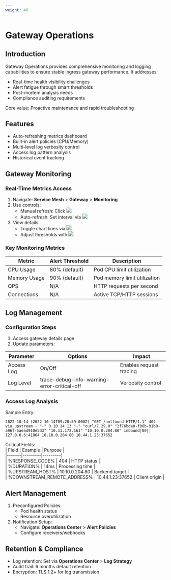 ```yaml
---
weight: 40
---
```


# Gateway Operations

## Introduction  
Gateway Operations provides comprehensive monitoring and logging capabilities to ensure stable ingress gateway performance. It addresses:

- Real-time health visibility challenges  
- Alert fatigue through smart thresholds  
- Post-mortem analysis needs  
- Compliance auditing requirements  

Core value: Proactive maintenance and rapid troubleshooting  

## Features  
- Auto-refreshing metrics dashboard  
- Built-in alert policies (CPU/Memory)  
- Multi-level log verbosity control  
- Access log pattern analysis  
- Historical event tracking  

## Gateway Monitoring

### Real-Time Metrics Access  

1. Navigate: **Service Mesh** > **Gateway** > **Monitoring**  
2. Use controls:  
   - Manual refresh: Click ![](../assets/00metricrefresh.png)
   - Auto-refresh: Set interval via ![](../assets/00metricautorefresh.png)
3. View details:  
   - Toggle chart lines via ![](../assets/00legend.png)  
   - Adjust thresholds with ![](../assets/33metricsetting.png)  

### Key Monitoring Metrics  
| Metric | Alert Threshold | Description |  
|--------|-----------------|-------------|  
| CPU Usage | 80% (default) | Pod CPU limit utilization |  
| Memory Usage | 90% (default) | Pod memory limit utilization |  
| QPS | N/A | HTTP requests per second |  
| Connections | N/A | Active TCP/HTTP sessions |  

## Log Management

### Configuration Steps  
1. Access gateway details page  
2. Update parameters:  

| Parameter | Options | Impact |  
|-----------|---------|--------|  
| Access Log | On/Off | Enables request tracing |  
| Log Level | trace-debug-info-warning-error-critical-off | Verbosity control |  

### Access Log Analysis  
Sample Entry:  
```
2022-10-14 [2022-10-14T09:20:59.000Z] "GET /notfound HTTP/1.1" 404 - via_upstream - "-" 0 10 14 13 "-" "curl/7.29.0" "2f76bda0-f06b-91b0-a96f-5aead910e5d3" "10.11.172.161" "10.10.0.204:80" inbound|80|| 127.0.0.6:41864 10.10.0.204:80 10.44.1.23:37652
```

Critical Fields:  
| Field | Example | Purpose |  
|-------|---------|---------|  
| %RESPONSE_CODE% | 404 | HTTP status |  
| %DURATION% | 14ms | Processing time |  
| %UPSTREAM_HOST% | 10.10.0.204:80 | Backend target |  
| %DOWNSTREAM_REMOTE_ADDRESS% | 10.44.1.23:37652 | Client origin |  

## Alert Management  
1. Preconfigured Policies:  
   - Pod health status  
   - Resource overutilization  
2. Notification Setup:  
   - Navigate: **Operations Center** > **Alert Policies**  
   - Configure receivers/webhooks  

## Retention & Compliance  
- Log retention: Set via **Operations Center** > **Log Strategy**  
- Audit trail: 6 months default retention  
- Encryption: TLS 1.2+ for log transmission  


